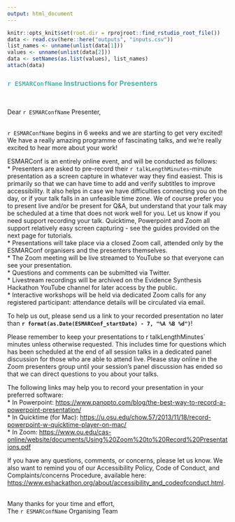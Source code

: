 ```yaml
---
output: html_document
---
```

``` r
knitr::opts_knit$set(root.dir = rprojroot::find_rstudio_root_file())
data <- read.csv(here::here("outputs", "inputs.csv"))
list_names <- unname(unlist(data[1]))
values <- unname(unlist(data[2]))
data <- setNames(as.list(values), list_names)
attach(data)
```
### <span style="color: #4fb4a8;">`r ESMARConfName` Instructions for Presenters</span>  
<br>

Dear `r ESMARConfName` Presenter,  
<br>

`r ESMARConfName` begins in 6 weeks and we are starting to get very excited! We have a really amazing programme of fascinating talks, and we're really excited to hear more about your work!

ESMARConf is an entirely online event, and will be conducted as follows:  
* Presenters are asked to pre-record their `r talkLengthMinutes`-minute presentation as a screen capture in whatever way they find easiest. This is primarily so that we can have time to add and verify subtitles to improve accessibility. It also helps in case we have difficulties connecting you on the day, or if your talk falls in an unfeasible time zone. We of course prefer you to present live and/or be present for Q&A, but understand that your talk may be scheduled at a time that does not work well for you. Let us know if you need support recording your talk. Quicktime, Powerpoint and Zoom all support relatively easy screen capturing - see the guides provided on the next page for tutorials.  
* Presentations will take place via a closed Zoom call, attended only by the ESMARConf organisers and the presenters themselves.  
* The Zoom meeting will be live streamed to YouTube so that everyone can see your presentation.  
* Questions and comments can be submitted via Twitter.  
* Livestream recordings will be archived on the Evidence Synthesis Hackathon YouTube channel for later access by the public.  
* Interactive workshops will be held via dedicated Zoom calls for any registered participant: attendance details will be circulated via email.  

To help us out, please send us a link to your recorded presentation no later than <b>`r format(as.Date(ESMARConf_startDate) - 7, "%A %B %d")`</b>!  

Please remember to keep your presentations to r talkLengthMinutes` minutes unless otherwise requested. This includes time for questions which has been scheduled at the end of all session talks in a dedicated panel discussion for those who are able to attend live. Please stay online in the Zoom presenters group until your session’s panel discussion has ended so that we can direct questions to you about your talks.  

The following links may help you to record your presentation in your preferred software:  
* In Powerpoint: <a href="https://www.panopto.com/blog/the-best-way-to-record-a-powerpoint-presentation/">https://www.panopto.com/blog/the-best-way-to-record-a-powerpoint-presentation/</a>  
* In Quicktime (for Mac): <a href="https://u.osu.edu/chow.57/2013/11/18/record-powerpoint-w-quicktime-player-on-mac/">https://u.osu.edu/chow.57/2013/11/18/record-powerpoint-w-quicktime-player-on-mac/</a>  
* In Zoom: <a href="https://www.ou.edu/cas-online/website/documents/Using%20Zoom%20to%20Record%20Presentations.pdf">https://www.ou.edu/cas-online/website/documents/Using%20Zoom%20to%20Record%20Presentations.pdf</a>  

If you have any questions, comments, or concerns, please let us know. We also want to remind you of our Accessibility Policy, Code of Conduct, and Complaints/concerns Procedure, available here: <a href="https://www.eshackathon.org/about/accessibility_and_codeofconduct.html">https://www.eshackathon.org/about/accessibility_and_codeofconduct.html</a>.  
<br>

Many thanks for your time and effort,  
The `r ESMARConfName` Organising Team